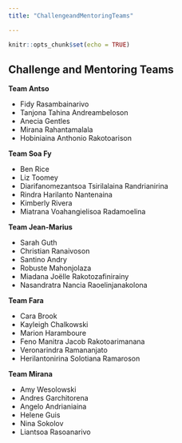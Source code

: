 ```yaml
---
title: "ChallengeandMentoringTeams"

---
```


```r
knitr::opts_chunk$set(echo = TRUE)
```

## Challenge and Mentoring Teams

**Team Antso**

 - Fidy Rasambainarivo
 - Tanjona Tahina Andreambeloson
 - Anecia Gentles
 - Mirana Rahantamalala 
 - Hobiniaina Anthonio Rakotoarison

**Team Soa Fy**

 - Ben Rice
 - Liz Toomey
 - Diarifanomezantsoa Tsirilalaina Randrianirina
 - Rindra Harilanto Nantenaina
 - Kimberly Rivera
 - Miatrana Voahangielisoa Radamoelina

**Team Jean-Marius**

 - Sarah Guth
 - Christian Ranaivoson
 - Santino Andry
 - Robuste  Mahonjolaza 
 - Miadana Joëlle Rakotozafinirainy
 - Nasandratra Nancia Raoelinjanakolona

**Team Fara**

 - Cara Brook
 - Kayleigh Chalkowski
 - Marion Haramboure
 - Feno Manitra Jacob Rakotoarimanana
 - Veronarindra Ramananjato
 - Herilantonirina Solotiana Ramaroson

**Team Mirana**

 - Amy Wesolowski
 - Andres Garchitorena
 - Angelo Andrianiaina
 - Helene Guis
 - Nina Sokolov
 - Liantsoa Rasoanarivo




